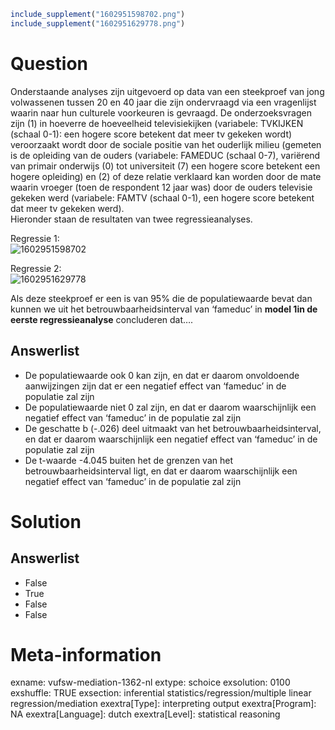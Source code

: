 ```r
include_supplement("1602951598702.png")
include_supplement("1602951629778.png")
```

Question
========
Onderstaande analyses zijn uitgevoerd op data van een steekproef van
jong volwassenen tussen 20 en 40 jaar die zijn ondervraagd via een
vragenlijst waarin naar hun culturele voorkeuren is gevraagd. De
onderzoeksvragen zijn (1) in hoeverre de hoeveelheid televisiekijken
(variabele: TVKIJKEN (schaal 0-1): een hogere score betekent dat meer tv
gekeken wordt) veroorzaakt wordt door de sociale positie van het
ouderlijk milieu (gemeten is de opleiding van de ouders (variabele:
FAMEDUC (schaal 0-7), variërend van primair onderwijs (0) tot
universiteit (7) een hogere score betekent een hogere opleiding) en (2)
of deze relatie verklaard kan worden door de mate waarin vroeger (toen
de respondent 12 jaar was) door de ouders televisie gekeken werd
(variabele: FAMTV (schaal 0-1), een hogere score betekent dat meer tv
gekeken werd).  
Hieronder staan de resultaten van twee regressieanalyses.  
  
Regressie 1:  
<img src="1602951598702.png" class="fr-fic fr-dii tvcss_2"
alt="1602951598702" />  
  
Regressie 2:  
<img src="1602951629778.png" class="fr-fic fr-dii tvcss_3"
alt="1602951629778" />  
  
  
Als deze steekproef er een is van 95% die de populatiewaarde bevat dan
kunnen we uit het betrouwbaarheidsinterval van ‘fameduc’ in **model 1in
de eerste regressieanalyse** concluderen dat....

Answerlist
----------
* De populatiewaarde ook 0 kan zijn, en dat er daarom onvoldoende
  aanwijzingen zijn dat er een negatief effect van ‘fameduc’ in de
  populatie zal zijn
* De populatiewaarde niet 0 zal zijn, en dat er daarom waarschijnlijk een
  negatief effect van ‘fameduc’ in de populatie zal zijn
* De geschatte b (-.026) deel uitmaakt van het betrouwbaarheidsinterval,
  en dat er daarom waarschijnlijk een negatief effect van ‘fameduc’ in de
  populatie zal zijn
* De t-waarde -4.045 buiten het de grenzen van het
  betrouwbaarheidsinterval ligt, en dat er daarom waarschijnlijk een
  negatief effect van ‘fameduc’ in de populatie zal zijn

Solution
========










Answerlist
----------
* False
* True
* False
* False

Meta-information
================
exname: vufsw-mediation-1362-nl
extype: schoice
exsolution: 0100
exshuffle: TRUE
exsection: inferential statistics/regression/multiple linear regression/mediation
exextra[Type]: interpreting output
exextra[Program]: NA
exextra[Language]: dutch
exextra[Level]: statistical reasoning

